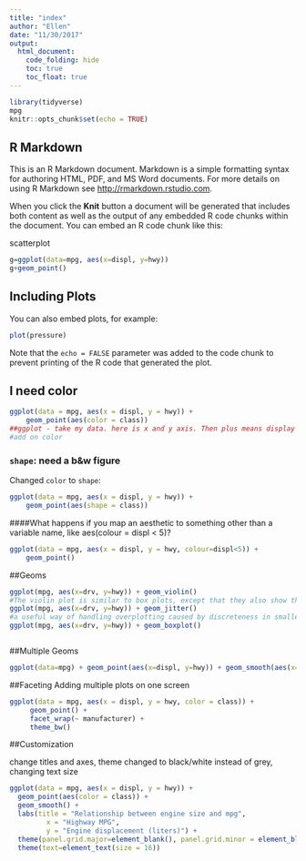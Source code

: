 ```yaml
---
title: "index"
author: "Ellen"
date: "11/30/2017"
output: 
  html_document:
    code_folding: hide
    toc: true
    toc_float: true
---
```


```r
library(tidyverse)
mpg
knitr::opts_chunk$set(echo = TRUE)
```

## R Markdown

This is an R Markdown document. Markdown is a simple formatting syntax for authoring HTML, PDF, and MS Word documents. For more details on using R Markdown see <http://rmarkdown.rstudio.com>.

When you click the **Knit** button a document will be generated that includes both content as well as the output of any embedded R code chunks within the document. You can embed an R code chunk like this:

scatterplot
```r
g=ggplot(data=mpg, aes(x=displ, y=hwy))
g+geom_point()

```



## Including Plots

You can also embed plots, for example:

```r
plot(pressure)
```

Note that the `echo = FALSE` parameter was added to the code chunk to prevent printing of the R code that generated the plot.


## I need color

```r
ggplot(data = mpg, aes(x = displ, y = hwy)) +
    geom_point(aes(color = class))
##ggplot - take my data. here is x and y axis. Then plus means display using points,
#add on color
```

### `shape`: need a b&w figure

Changed `color` to `shape`:

```r

ggplot(data = mpg, aes(x = displ, y = hwy)) +
    geom_point(aes(shape = class))

```

####What happens if you map an aesthetic to something other than a variable name, like aes(colour = displ < 5)?

```r
ggplot(data = mpg, aes(x = displ, y = hwy, colour=displ<5)) +
    geom_point()
```

##Geoms

```r

ggplot(mpg, aes(x=drv, y=hwy)) + geom_violin()
#The violin plot is similar to box plots, except that they also show the probability density of the data at different values (in the simplest case this could be a histogram).
ggplot(mpg, aes(x=drv, y=hwy)) + geom_jitter()
#a useful way of handling overplotting caused by discreteness in smaller datasets.
ggplot(mpg, aes(x=drv, y=hwy)) + geom_boxplot()



```

##Multiple Geoms
```r
ggplot(data=mpg) + geom_point(aes(x=displ, y=hwy)) + geom_smooth(aes(x=displ, y=hwy))
```

##Faceting
Adding multiple plots on one screen
 
```r
ggplot(data = mpg, aes(x = displ, y = hwy, color = class)) +
     geom_point() +
     facet_wrap(~ manufacturer) +
     theme_bw()
```


##Customization

change titles and axes, theme changed to black/white instead of grey, changing text size

```r

ggplot(data = mpg, aes(x = displ, y = hwy)) + 
  geom_point(aes(color = class)) + 
  geom_smooth() +
  labs(title = "Relationship between engine size and mpg",
         x = "Highway MPG",
         y = "Engine displacement (liters)") +
  theme(panel.grid.major=element_blank(), panel.grid.minor = element_blank(),  panel.background = element_blank(), axis.line=element_line(colour="black"), legend.key= element_rect(fill = "transparent", colour = "transparent")) +
  theme(text=element_text(size = 16))
```

